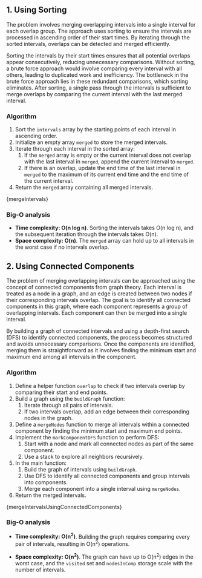 

## 1. Using Sorting

The problem involves merging overlapping intervals into a single interval for each overlap group. The approach uses sorting to ensure the intervals are processed in ascending order of their start times. By iterating through the sorted intervals, overlaps can be detected and merged efficiently.

Sorting the intervals by their start times ensures that all potential overlaps appear consecutively, reducing unnecessary comparisons. Without sorting, a brute force approach would involve comparing every interval with all others, leading to duplicated work and inefficiency. The bottleneck in the brute force approach lies in these redundant comparisons, which sorting eliminates. After sorting, a single pass through the intervals is sufficient to merge overlaps by comparing the current interval with the last merged interval.

### Algorithm

1. Sort the `intervals` array by the starting points of each interval in ascending order.
2. Initialize an empty array `merged` to store the merged intervals.
3. Iterate through each interval in the sorted array:
   1. If the `merged` array is empty or the current interval does not overlap with the last interval in `merged`, append the current interval to `merged`.
   2. If there is an overlap, update the end time of the last interval in `merged` to the maximum of its current end time and the end time of the current interval.
4. Return the `merged` array containing all merged intervals.

<MDXCodeBlock>{mergeIntervals}</MDXCodeBlock>

### Big-O analysis

- **Time complexity: O(n log n)**. Sorting the intervals takes O(n log n), and the subsequent iteration through the intervals takes O(n).
- **Space complexity: O(n)**. The `merged` array can hold up to all intervals in the worst case if no intervals overlap.

## 2. Using Connected Components

The problem of merging overlapping intervals can be approached using the concept of connected components from graph theory. Each interval is treated as a node in a graph, and an edge is created between two nodes if their corresponding intervals overlap. The goal is to identify all connected components in this graph, where each component represents a group of overlapping intervals. Each component can then be merged into a single interval.

By building a graph of connected intervals and using a depth-first search (DFS) to identify connected components, the process becomes structured and avoids unnecessary comparisons. Once the components are identified, merging them is straightforward as it involves finding the minimum start and maximum end among all intervals in the component.

### Algorithm

1. Define a helper function `overlap` to check if two intervals overlap by comparing their start and end points.
2. Build a graph using the `buildGraph` function:
   1. Iterate through all pairs of intervals.
   2. If two intervals overlap, add an edge between their corresponding nodes in the graph.
3. Define a `mergeNodes` function to merge all intervals within a connected component by finding the minimum start and maximum end points.
4. Implement the `markComponentDFS` function to perform DFS:
   1. Start with a node and mark all connected nodes as part of the same component.
   2. Use a stack to explore all neighbors recursively.
5. In the main function:
   1. Build the graph of intervals using `buildGraph`.
   2. Use DFS to identify all connected components and group intervals into components.
   3. Merge each component into a single interval using `mergeNodes`.
6. Return the merged intervals.

<MDXCodeBlock>{mergeIntervalsUsingConnectedComponents}</MDXCodeBlock>

### Big-O analysis

- **Time complexity: O(n<sup>2</sup>)**. Building the graph requires comparing every pair of intervals, resulting in O(n<sup>2</sup>) operations.

- **Space complexity: O(n<sup>2</sup>)**. The graph can have up to O(n<sup>2</sup>) edges in the worst case, and the `visited` set and `nodesInComp` storage scale with the number of intervals.
